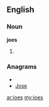 ==English==

===Noun===
'''joes'''

# {{plural of|[[joe]]}}

===Anagrams===
* {{alphagram|ejos}}
* [[Jose#English|Jose]]

[[ar:joes]]
[[my:joes]]
